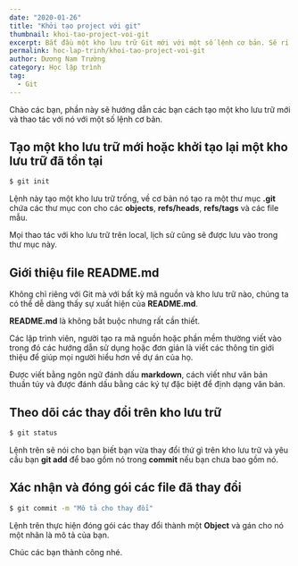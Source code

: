 ```yaml
---
date: "2020-01-26"
title: "Khởi tạo project với git"
thumbnail: khoi-tao-project-voi-git
excerpt: Bắt đầu một kho lưu trữ Git mới với một số lệnh cơ bản. Sê ri thành thạo Git
permalink: hoc-lap-trinh/khoi-tao-project-voi-git
author: Dương Nam Trường
category: Học lập trình
tag:
  - Git
---
```


Chào các bạn, phần này sẽ hướng dẫn các bạn cách tạo một kho lưu trữ mới và thao tác với nó với một số lệnh cơ bản.

## Tạo một kho lưu trữ mới hoặc khởi tạo lại một kho lưu trữ đã tồn tại

```bash
$ git init
```

Lệnh này tạo một kho lưu trữ trống, về cơ bản nó tạo ra một thư mục **.git** chứa các thư mục con cho các **objects**, **refs/heads**, **refs/tags** và các file mẫu.

Mọi thao tác với kho lưu trữ trên local, lịch sử cũng sẽ được lưu vào trong thư mục này.

## Giới thiệu file README.md

Không chỉ riêng với Git mà với bất kỳ mã nguồn và kho lưu trữ nào, chúng ta có thể dễ dàng thấy sự xuất hiện của **README.md**.

**README.md** là không bắt buộc nhưng rất cần thiết.

Các lập trình viên, người tạo ra mã nguồn hoặc phần mềm thường viết vào trong đó các hướng dẫn sử dụng hoặc đơn giản là viết các thông tin giới thiệu để giúp mọi người hiểu hơn về dự án của họ.

Được viết bằng ngôn ngữ đánh dấu **markdown**, cách viết như văn bản thuần túy và được đánh dấu bằng các ký tự đặc biệt để định dạng văn bản.

## Theo dõi các thay đổi trên kho lưu trữ

```bash
$ git status
```

Lệnh trên sẽ nói cho bạn biết bạn vừa thay đổi thứ gì trên kho lưu trữ và yêu cầu bạn **git add** để bao gồm nó trong **commit** nếu bạn chưa bao gồm nó.

## Xác nhận và đóng gói các file đã thay đổi

```bash
$ git commit -m "Mô tả cho thay đổi"
```

Lệnh trên thực hiện đóng gói các thay đổi thành một **Object** và gán cho nó một nhãn là mô tả của bạn.

Chúc các bạn thành công nhé.
